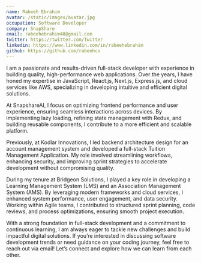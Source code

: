 ```yaml
---
name: Rabeeh Ebrahim
avatar: /static/images/avatar.jpg
occupation: Software Developer
company: SnapShare
email: rabeehebrahim48@gmail.com
twitter: https://twitter.com/Twitter
linkedin: https://www.linkedin.com/in/rabeehebrahim
github: https://github.com/rabeehco
---
```


I am a passionate and results-driven full-stack developer with experience in building quality, high-performance web applications. Over the years, I have honed my expertise in JavaScript, React.js, Next.js, Express.js, and cloud services like AWS, specializing in developing intuitive and efficient digital solutions.

At SnapshareAI, I focus on optimizing frontend performance and user experience, ensuring seamless interactions across devices. By implementing lazy loading, refining state management with Redux, and building reusable components, I contribute to a more efficient and scalable platform.

Previously, at Kodlar Innovations, I led backend architecture design for an account management system and developed a full-stack Tuition Management Application. My role involved streamlining workflows, enhancing security, and improving sprint strategies to accelerate development without compromising quality.

During my tenure at Bridgeon Solutions, I played a key role in developing a Learning Management System (LMS) and an Association Management System (AMS). By leveraging modern frameworks and cloud services, I enhanced system performance, user engagement, and data security. Working within Agile teams, I contributed to structured sprint planning, code reviews, and process optimizations, ensuring smooth project execution.

With a strong foundation in full-stack development and a commitment to continuous learning, I am always eager to tackle new challenges and build impactful digital solutions. If you’re interested in discussing software development trends or need guidance on your coding journey, feel free to reach out via email! Let’s connect and explore how we can learn from each other. 
